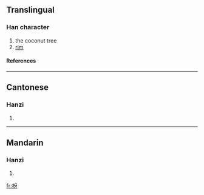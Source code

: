 ==Translingual==
===Han character===
{{Han char|rn=75|rad=木|as=04|sn=8|four=4194<sub>0</sub>|canj=木一女竹 (DMVH)}}
# the coconut tree
# [[rim]]
====References====
{{Han ref|kx=0515.120|dkj=14542|hdz=21167.060|uh=6792|ud=26514|bh=CCD6|bd=52438}}

----
==Cantonese==
===Hanzi===
{{yue-hanzi|jyut=|y=nga4}}
# {{defn|Cantonese}}

----
==Mandarin==
===Hanzi===
{{cmn-hanzi|pin=[[yá]] (ya2)|wg=ya<sup>2</sup>}}
# {{defn|Mandarin}}

[[fr:枒]]
